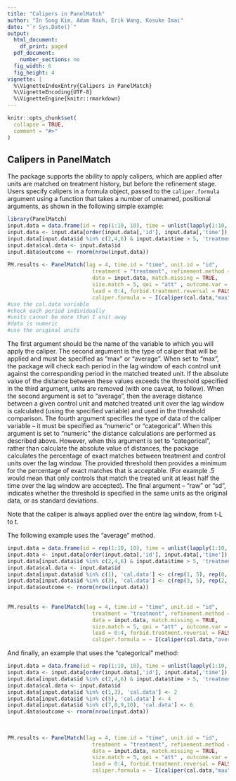 ```yaml
---
title: "Calipers in PanelMatch"
author: "In Song Kim, Adam Rauh, Erik Wang, Kosuke Imai"
date: "`r Sys.Date()`"
output:
  html_document:
    df_print: paged
  pdf_document:
    number_sections: no
  fig_width: 6
  fig_height: 4
vignette: |
  %\VignetteIndexEntry{Calipers in PanelMatch}
  %\VignetteEncoding{UTF-8}
  %\VignetteEngine{knitr::rmarkdown}
---
```


```r
knitr::opts_chunk$set(
  collapse = TRUE,
  comment = "#>"
)
```

## Calipers in PanelMatch

The package supports the ability to apply calipers, which are applied after units are matched on treatment history, but before the refinement stage. Users specify calipers in a formula object, passed to the `caliper.formula` argument using a function that takes a number of unnamed, positional arguments, as shown in the following simple example:


```r
library(PanelMatch)
input.data = data.frame(id = rep(1:10, 10), time = unlist(lapply(1:10, FUN = function(x) rep(x, 10))), treatment = 0)
input.data <- input.data[order(input.data[,'id'], input.data[,'time']), ]
input.data[input.data$id %in% c(2,4,6) & input.data$time > 5, 'treatment'] <- 1
input.data$cal.data <- input.data$id
input.data$outcome <- rnorm(nrow(input.data))
  
PM.results <- PanelMatch(lag = 4, time.id = "time", unit.id = "id", 
                           treatment = "treatment", refinement.method = "none", 
                           data = input.data, match.missing = TRUE, 
                           size.match = 5, qoi = "att" , outcome.var = "outcome",
                           lead = 0:4, forbid.treatment.reversal = FALSE,
                           caliper.formula = ~ I(caliper(cal.data,"max", 1, "numeric", "raw")) )
#use the cal.data variable
#check each period individually
#units cannot be more than 1 unit away
#data is numeric
#use the original units
```

The first argument should be the name of the variable to which you will apply the caliper. The second argument is the type of caliper that will be applied and must be specified as "max" or "average". When set to "max", the package will check each period in the lag window of each control unit against the corresponding period in the matched treated unit. If the absolute value of the distance between these values exceeds the threshold specified in the third argument, units are removed (with one caveat, to follow). When the second argument is set to "average", then the average distance between a given control unit and matched treated unit over the lag window is calculated (using the specified variable) and used in the threshold comparison. The fourth argument specifies the type of data of the caliper variable -- it must be specified as "numeric" or "categorical". When this argument is set to "numeric" the distance calculations are performed as described above. However, when this argument is set to "categorical", rather than calculate the absolute value of distances, the package calculates the percentage of exact matches between treatment and control units over the lag window. The provided threshold then provides a minimum for the percentage of exact matches that is acceptable. (For example .5 would mean that only controls that match the treated unit at least half the time over the lag window are accepted). The final argument -- "raw" or "sd", indicates whether the threshold is specified in the same units as the original data, or as standard deviations. 

Note that the caliper is always applied over the entire lag window, from t-L to t. 


The following example uses the "average" method.
```r
input.data = data.frame(id = rep(1:10, 10), time = unlist(lapply(1:10, FUN = function(x) rep(x, 10))), treatment = 0)
input.data <- input.data[order(input.data[,'id'], input.data[,'time']), ]
input.data[input.data$id %in% c(2,4,6) & input.data$time > 5, 'treatment'] <- 1
input.data$cal.data <- input.data$id
input.data[input.data$id %in% c(1), 'cal.data'] <- c(rep(1, 5), rep(0, 5))
input.data[input.data$id %in% c(3), 'cal.data'] <- c(rep(3, 5), rep(2, 5))
input.data$outcome <- rnorm(nrow(input.data))
  
  
PM.results <- PanelMatch(lag = 4, time.id = "time", unit.id = "id", 
                           treatment = "treatment", refinement.method = "none", 
                           data = input.data, match.missing = TRUE, 
                           size.match = 5, qoi = "att" , outcome.var = "outcome",
                           lead = 0:4, forbid.treatment.reversal = FALSE,
                           caliper.formula = ~ I(caliper(cal.data,"average", 1, "numeric", "raw")) )
```

And finally, an example that uses the "categorical" method:
```r
input.data = data.frame(id = rep(1:10, 10), time = unlist(lapply(1:10, FUN = function(x) rep(x, 10))), treatment = 0)
input.data <- input.data[order(input.data[,'id'], input.data[,'time']), ]
input.data[input.data$id %in% c(2,4,6) & input.data$time > 5, 'treatment'] <- 1 
input.data$cal.data <- input.data$id
input.data[input.data$id %in% c(1,3), 'cal.data'] <- 2
input.data[input.data$id %in% c(5), 'cal.data'] <- 4
input.data[input.data$id %in% c(7,8,9,10), 'cal.data'] <- 6
input.data$outcome <- rnorm(nrow(input.data))
  
  
  
PM.results <- PanelMatch(lag = 4, time.id = "time", unit.id = "id", 
                           treatment = "treatment", refinement.method = "none", 
                           data = input.data, match.missing = TRUE, 
                           size.match = 5, qoi = "att" , outcome.var = "outcome",
                           lead = 0:4, forbid.treatment.reversal = FALSE,
                           caliper.formula = ~ I(caliper(cal.data,"max", 1, "categorical", "raw")) )
```



